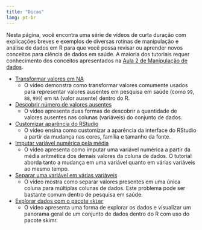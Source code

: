 ```yaml
---
title: "Dicas"
lang: pt-br
---
```


Nesta página, você encontra uma série de vídeos de curta duração
com explicações breves e exemplos de diversas rotinas de manipulação
e análise de dados em R para que você possa revisar ou aprender novos
conceitos para ciência de dados em saúde. A maioria dos tutoriais
requer conhecimento dos conceitos apresentados na
[Aula 2 de Manipulação de dados](aulas_e_laboratorios.html#aula-2-manipulação-de-dados).

* [Transformar valores em NA](https://youtu.be/G--CVO23sR8)
  - O vídeo demonstra como transformar valores comumente usados
  para representar valores ausentes em pesquisa em saúde (como
  `99`, `88`, `999`) em `NA` (valor ausente) dentro do R.

* [Descobrir número de valores ausentes](https://youtu.be/D2GGtS5R03Q)
  - O vídeo apresenta duas formas de descobrir a quantidade de
  valores ausentes nas colunas (variáveis) do conjunto de dados.
  
* [Customizar aparência do RStudio](https://youtu.be/4Tptf1E3yAI)
  - O vídeo ensina como customizar a aparência da interface do RStudio a partir
  da mudança nas cores, família e tamanho da fonte.
  
* [Imputar variável numérica pela média](https://youtu.be/Xfj38ovdPuc)
  - O vídeo apresenta como imputar uma variável numérica a partir da média
  aritmética dos demais valores da coluna de dados. O tutorial aborda tanto
  a mudança em uma variável quanto em várias variáveis ao mesmo tempo.
  
* [Separar uma variável em várias variáveis](https://youtu.be/5-zbwgoc-ps)
  - O vídeo mostra como separar valores presentes em uma única coluna para
  múltiplas colunas de dados. Este problema pode ser bastante comum dentro de
  pesquisa em saúde.
  
* [Explorar dados com o pacote `skimr`](https://youtu.be/JE0N7aVQfws)
  - O vídeo apresenta uma forma de explorar os dados e visualizar um panorama
  geral de um conjunto de dados dentro do R com uso do pacote skimr. 